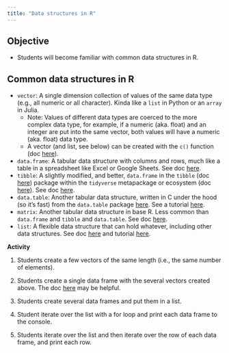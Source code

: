 ```yaml
---
title: "Data structures in R"
---
```


## Objective

-   Students will become familiar with common data structures in R.

## Common data structures in R

-   `vector`: A single dimension collection of values of the same data type (e.g., all numeric or all character). Kinda like a `list` in Python or an `array` in Julia.
    -   Note: Values of different data types are coerced to the more complex data type, for example, if a numeric (aka. float) and an integer are put into the same vector, both values will have a numeric (aka. float) data type.
    -   A vector (and list, see below) can be created with the `c()` function (doc [here](https://www.rdocumentation.org/packages/base/versions/3.6.2/topics/c)).
-   `data.frame`: A tabular data structure with columns and rows, much like a table in a spreadsheet like Excel or Google Sheets. See doc [here](https://www.rdocumentation.org/packages/base/versions/3.6.2/topics/data.frame).
-   `tibble`: A slightly modified, and better, `data.frame` in the `tibble` (doc [here](https://tibble.tidyverse.org/reference/tibble-package.html)) package within the `tidyverse` metapackage or ecosystem (doc [here](https://www.tidyverse.org/)). See doc [here](https://tibble.tidyverse.org/).
-   `data.table`: Another tabular data structure, written in C under the hood (so it's fast) from the `data.table` package [here](https://cran.r-project.org/web/packages/data.table/). See a tutorial [here](https://cran.r-project.org/web/packages/data.table/vignettes/datatable-intro.html).
-   `matrix`: Another tabular data structure in base R. Less common than `data.frame` and `tibble` and `data.table`. See doc [here](https://www.rdocumentation.org/packages/base/versions/3.6.2/topics/matrix).
-   `list`: A flexible data structure that can hold whatever, including other data structures. See doc [here](https://www.rdocumentation.org/packages/base/versions/3.6.2/topics/list) and tutorial [here](https://www.r-tutor.com/r-introduction/list).

**Activity**

1.  Students create a few vectors of the same length (i.e., the same number of elements).

2.  Students create a single data frame with the several vectors created above. The doc [here](https://www.rdocumentation.org/packages/base/versions/3.6.2/topics/data.frame) may be helpful.

3.  Students create several data frames and put them in a list.

4.  Student iterate over the list with a for loop and print each data frame to the console.

5.  Students iterate over the list and then iterate over the row of each data frame, and print each row.
